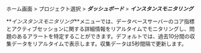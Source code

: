 ホーム画面 > プロジェクト選択 > **_ダッシュボード_** > **_インスタンスモニタリング_**

**_インスタンスモニタリング_**メニューでは、データベースサーバーのコア指標とアクティブセッションに関する詳細情報をリアルタイムでモニタリングし、問題のあるアラートを特定することができます。デフォルトでは、過去10分間の収集データをリアルタイムで表示します。収集データは5秒間隔で更新します。
